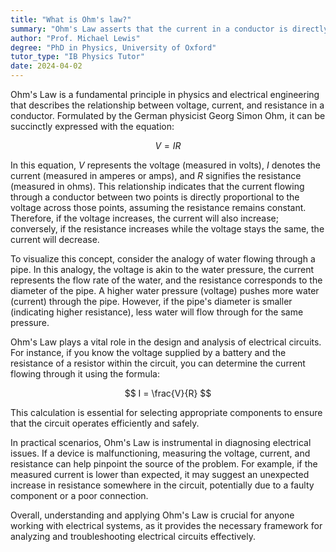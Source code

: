 ```yaml
---
title: "What is Ohm's law?"
summary: "Ohm's Law asserts that the current in a conductor is directly proportional to the voltage across it, establishing a fundamental relationship between these two electrical parameters."
author: "Prof. Michael Lewis"
degree: "PhD in Physics, University of Oxford"
tutor_type: "IB Physics Tutor"
date: 2024-04-02
---
```


Ohm's Law is a fundamental principle in physics and electrical engineering that describes the relationship between voltage, current, and resistance in a conductor. Formulated by the German physicist Georg Simon Ohm, it can be succinctly expressed with the equation:

$$
V = IR
$$

In this equation, $V$ represents the voltage (measured in volts), $I$ denotes the current (measured in amperes or amps), and $R$ signifies the resistance (measured in ohms). This relationship indicates that the current flowing through a conductor between two points is directly proportional to the voltage across those points, assuming the resistance remains constant. Therefore, if the voltage increases, the current will also increase; conversely, if the resistance increases while the voltage stays the same, the current will decrease.

To visualize this concept, consider the analogy of water flowing through a pipe. In this analogy, the voltage is akin to the water pressure, the current represents the flow rate of the water, and the resistance corresponds to the diameter of the pipe. A higher water pressure (voltage) pushes more water (current) through the pipe. However, if the pipe's diameter is smaller (indicating higher resistance), less water will flow through for the same pressure.

Ohm's Law plays a vital role in the design and analysis of electrical circuits. For instance, if you know the voltage supplied by a battery and the resistance of a resistor within the circuit, you can determine the current flowing through it using the formula:

$$
I = \frac{V}{R}
$$

This calculation is essential for selecting appropriate components to ensure that the circuit operates efficiently and safely.

In practical scenarios, Ohm's Law is instrumental in diagnosing electrical issues. If a device is malfunctioning, measuring the voltage, current, and resistance can help pinpoint the source of the problem. For example, if the measured current is lower than expected, it may suggest an unexpected increase in resistance somewhere in the circuit, potentially due to a faulty component or a poor connection. 

Overall, understanding and applying Ohm's Law is crucial for anyone working with electrical systems, as it provides the necessary framework for analyzing and troubleshooting electrical circuits effectively.
    